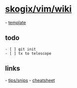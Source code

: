 = [[index|skogix/vim/wiki]] =
- [[templates/def_template.html|template]]
== todo ==
 - [ ] git init
 - [ ] <leader>tx to telescope
== links ==
- [[https://vimwiki.github.io/vimwikiwiki/Tips%20and%20Snips.html|tips/snips]]
- [[http://thedarnedestthing.com/vimwiki%20cheatsheet|cheatsheet]]
